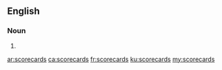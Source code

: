 ==English==

===Noun===
{{head|en|noun plural form}}

# {{plural of|scorecard|lang=en}}

[[ar:scorecards]]
[[ca:scorecards]]
[[fr:scorecards]]
[[ku:scorecards]]
[[my:scorecards]]